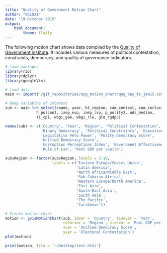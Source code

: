 ```yaml
---
title: "Quality of Government Motion Chart"
author: "SG1021"
date: "19 October 2015"
output: 
    html_document:
        theme: flatly
---
```


The following motion chart shows data compiled by the [Quality of Government
Institute](http://qog.pol.gu.se/data/datadownloads/qogbasicdata). It includes
various measures of political contestation, constraints, democracy, and quality
of governance indicators.


```r
# Load packages
library(rio)
library(dplyr)
library(googleVis)

# Load data
main <- import('/git_repositories/qog_motion_chart/qog_bas_ts_jan15.csv')

# Keep variables of interest
sub <- main %>% select(cname, year, ht_region, cam_contest, cam_inclusive, chga_demo, 
              h_polcon3, iaep_evp, iaep_lvp, p_polity2, uds_median,
              ti_cpi, wbgi_gee, wbgi_rle, gle_rgdpc)

names(sub) <- c('Country', 'Year', 'Region', 'Political Contestation', 'Political Inclusiveness', 
                'Binary Democracy', 'Political Constraints', 'Executive Veto Power',
                'Legislative Veto Power', 'Polity Democracy Score', 
                'Unified Democracy Score', 
                'Corruption Perceptions Index', 'Government Effectiveness',
                'Rule of Law', 'Real GDP per capita')

sub$Region <- factor(sub$Region, levels = 1:10, 
                     labels = c('Eastern Europe/Soviet Union',
                                'Latin America',
                                'North Africa/Middle East',
                                'Sub-Saharan Africa',
                                'Western Europe/North America',
                                'East Asia',
                                'South-East Asia',
                                'South Asia',
                                'The Pacific',
                                'Caribbean'))
```

```r
# Create motion chart
motion <- gvisMotionChart(sub, idvar = 'Country', timevar = 'Year', 
                          colorvar = 'Region', sizevar = 'Real GDP per capita',
                          xvar = 'Unified Democracy Score', 
                          yvar = 'Electoral Contestation')
plot(motion)

print(motion, file = '~/Desktop/test.html')
```

